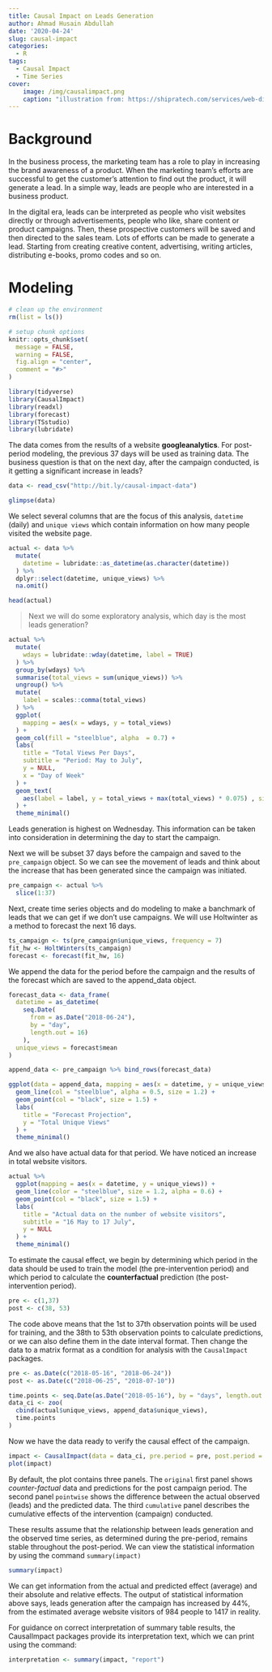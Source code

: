 ```yaml
---
title: Causal Impact on Leads Generation
author: Ahmad Husain Abdullah
date: '2020-04-24'
slug: causal-impact
categories:
  - R
tags:
  - Causal Impact
  - Time Series
cover:
    image: /img/causalimpact.png
    caption: "illustration from: https://shipratech.com/services/web-digital/lead-generation/ "
---
```


# Background

In the business process, the marketing team has a role to play in increasing the brand awareness of a product. When the marketing team's efforts are successful to get the customer's attention to find out the product, it will generate a lead. In a simple way, leads are people who are interested in a business product. 

In the digital era, leads can be interpreted as people who visit websites directly or through advertisements, people who like, share content or product campaigns. Then, these prospective customers will be saved and then directed to the sales team. Lots of efforts can be made to generate a lead. Starting from creating creative content, advertising, writing articles, distributing e-books, promo codes and so on.

# Modeling


```r
# clean up the environment
rm(list = ls())

# setup chunk options
knitr::opts_chunk$set(
  message = FALSE,
  warning = FALSE,
  fig.align = "center",
  comment = "#>"
)
```

```r
library(tidyverse)
library(CausalImpact)
library(readxl)
library(forecast)
library(TSstudio)
library(lubridate)
```

The data comes from the results of a website **googleanalytics**. For post-period modeling, the previous 37 days will be used as training data. The business question is that on the next day, after the campaign conducted, is it getting a significant increase in leads?

```r
data <- read_csv("http://bit.ly/causal-impact-data")

glimpse(data)
```

We select several columns that are the focus of this analysis, `datetime` (daily) and `unique views` which contain information on how many people visited the website page.

```r
actual <- data %>% 
  mutate(
    datetime = lubridate::as_datetime(as.character(datetime))
  ) %>% 
  dplyr::select(datetime, unique_views) %>% 
  na.omit()

head(actual)
```

> Next we will do some exploratory analysis, which day is the most leads generation?

```r
actual %>% 
  mutate(
    wdays = lubridate::wday(datetime, label = TRUE)
  ) %>% 
  group_by(wdays) %>% 
  summarise(total_views = sum(unique_views)) %>% 
  ungroup() %>% 
  mutate(
    label = scales::comma(total_views)
  ) %>% 
  ggplot(
    mapping = aes(x = wdays, y = total_views)
  ) +
  geom_col(fill = "steelblue", alpha  = 0.7) +
  labs(
    title = "Total Views Per Days",
    subtitle = "Period: May to July",
    y = NULL,
    x = "Day of Week"
  ) +
  geom_text(
    aes(label = label, y = total_views + max(total_views) * 0.075) , size = 3
  ) +
  theme_minimal()
```

Leads generation is highest on Wednesday. This information can be taken into consideration in determining the day to start the campaign.


Next we will be subset 37 days before the campaign and saved to the `pre_campaign` object. So we can see the movement of leads and think about the increase that has been generated since the campaign was initiated.

```r
pre_campaign <- actual %>% 
  slice(1:37)
```
Next, create time series objects and do modeling to make a banchmark of leads that we can get if we don't use campaigns. We will use Holtwinter as a method to forecast the next 16 days.

```r
ts_campaign <- ts(pre_campaign$unique_views, frequency = 7)
fit_hw <- HoltWinters(ts_campaign)
forecast <- forecast(fit_hw, 16)
```

We append the data for the period before the campaign and the results of the forecast which are saved to the append_data object.

```r
forecast_data <- data_frame(
  datetime = as_datetime(
    seq.Date(
      from = as.Date("2018-06-24"),
      by = "day",
      length.out = 16)
    ),
  unique_views = forecast$mean
)

append_data <- pre_campaign %>% bind_rows(forecast_data)
```

```r
ggplot(data = append_data, mapping = aes(x = datetime, y = unique_views)) +
  geom_line(col = "steelblue", alpha = 0.5, size = 1.2) +
  geom_point(col = "black", size = 1.5) +
  labs(
    title = "Forecast Projection",
    y = "Total Unique Views"
  ) +
  theme_minimal()
```

And we also have actual data for that period. We have noticed an increase in total website visitors.

```r
actual %>% 
  ggplot(mapping = aes(x = datetime, y = unique_views)) + 
  geom_line(color = "steelblue", size = 1.2, alpha = 0.6) +
  geom_point(col = "black", size = 1.5) +
  labs(
    title = "Actual data on the number of website visitors",
    subtitle = "16 May to 17 July",
    y = NULL
  ) +
  theme_minimal()
```

To estimate the causal effect, we begin by determining which period in the data should be used to train the model (the pre-intervention period) and which period to calculate the **counterfactual** prediction (the post-intervention period).

```r
pre <- c(1,37)
post <- c(38, 53)
```

The code above means that the 1st to 37th observation points will be used for training, and the 38th to 53th observation points to calculate predictions, or we can also define them in the date interval format. Then change the data to a matrix format as a condition for analysis with the `CausalImpact` packages.

```r
pre <- as.Date(c("2018-05-16", "2018-06-24"))
post <- as.Date(c("2018-06-25", "2018-07-10"))

time.points <- seq.Date(as.Date("2018-05-16"), by = "days", length.out = 53)
data_ci <- zoo(
  cbind(actual$unique_views, append_data$unique_views), 
  time.points
)
```

Now we have the data ready to verify the causal effect of the campaign.

```r
impact <- CausalImpact(data = data_ci, pre.period = pre, post.period = post)
plot(impact)
```

By default, the plot contains three panels. The `original` first panel shows *counter-factual* data and predictions for the post campaign period. The second panel `pointwise` shows the difference between the actual observed (leads) and the predicted data. The third `cumulative` panel describes the cumulative effects of the intervention (campaign) conducted.

These results assume that the relationship between leads generation and the observed time series, as determined during the pre-period, remains stable throughout the post-period. We can view the statistical information by using the command `summary(impact)`

```r
summary(impact)
```

We can get information from the actual and predicted effect (average) and their absolute and relative effects. The output of statistical information above says, leads generation after the campaign has increased by 44%, from the estimated average website visitors of 984 people to 1417 in reality.

For guidance on correct interpretation of summary table results, the CausalImpact packages provide its interpretation text, which we can print using the command:

```r
interpretation <- summary(impact, "report")
```

